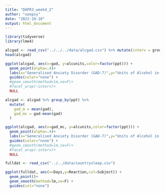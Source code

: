 ---
title: "DAPR3_week4_2"
author: "uoepsy"
date: "2022-10-10"
output: html_document
---

```{r}
library(tidyverse)
library(lme4)

alcgad <- read_csv("../../../data/alcgad.csv") %>% mutate(interv = group)
head(alcgad)

ggplot(alcgad, aes(x=gad, y=alcunits,color=factor(ppt))) +
  geom_point(alpha=.4)+
  labs(x="Generalised Anxiety Disorder (GAD-7)",y="Units of Alcohol in previous 7 days")+
  guides(color="none") +
  #geom_smooth(method=lm,se=F)+
  #facet_wrap(~interv)+
  NULL

alcgad <- alcgad %>% group_by(ppt) %>%
  mutate(
    gad_m = mean(gad),
    gad_mc = gad-mean(gad)
  )

ggplot(alcgad, aes(x=gad_mc, y=alcunits,color=factor(ppt))) +
  geom_point(alpha=.4)+
  labs(x="Generalised Anxiety Disorder (GAD-7)",y="Units of Alcohol in previous 7 days")+
  guides(color="none") +
  #geom_smooth(method=lm,se=F)+
  #facet_wrap(~interv)+
  NULL

```

```{r}
fulldat <- read_csv("../../data/countrysleep.csv")

ggplot(fulldat, aes(x=Days,y=Reaction,col=Subject)) + 
  geom_point()+
  geom_smooth(method=lm,se=F) +
  guides(col="none")
```





